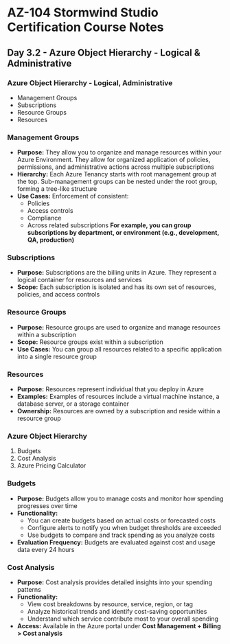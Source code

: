 # AZ-104 Stormwind Studio Certification Course Notes
## Day 3.2 - Azure Object Hierarchy - Logical & Administrative

### Azure Object Hierarchy - Logical, Administrative
* Management Groups
* Subscriptions
* Resource Groups
* Resources

### Management Groups
* **Purpose:** They allow you to organize and manage resources within your Azure Environment. They allow for organized application of policies, permissions, and administrative actions across multiple subscriptions
* **Hierarchy:** Each Azure Tenancy starts with root management group at the top. Sub-management groups can be nested under the root group, forming a tree-like structure
* **Use Cases:** Enforcement of consistent:
	* Policies
	* Access controls
	* Compliance
	* Across related subscriptions
**For example, you can group subscriptions by department, or environment (e.g., development, QA, production)**

### Subscriptions
* **Purpose:** Subscriptions are the billing units in Azure. They represent a logical container for resources and services
* **Scope:** Each subscription is isolated and has its own set of resources, policies, and access controls

### Resource Groups
* **Purpose:** Resource groups are used to organize and manage resources within a subscription
* **Scope:** Resource groups exist within a subscription
* **Use Cases:** You can group all resources related to a specific application into a single resource group

### Resources
* **Purpose:** Resources represent individual that you deploy in Azure
* **Examples:** Examples of resources include a virtual machine instance, a database server, or a storage container
* **Ownership:** Resources are owned by a subscription and reside within a resource group

### Azure Object Hierarchy
1. Budgets
2. Cost Analysis
3. Azure Pricing Calculator

### Budgets
* **Purpose:** Budgets allow you to manage costs and monitor how spending progresses over time
* **Functionality:**
	* You can create budgets based on actual costs or forecasted costs
	* Configure alerts to notify you when budget thresholds are exceeded
	* Use budgets to compare and track spending as you analyze costs
* **Evaluation Frequency:** Budgets are evaluated against cost and usage data every 24 hours

### Cost Analysis
* **Purpose:** Cost analysis provides detailed insights into your spending patterns
* **Functionality:**
	* View cost breakdowns by resource, service, region, or tag
	* Analyze historical trends and identify cost-saving opportunities
	* Understand which service contribute most to your overall spending
* **Access:** Available in the Azure portal under **Cost Management + Billing > Cost analysis**